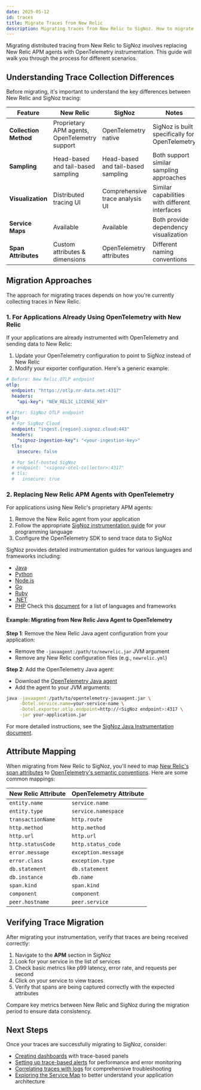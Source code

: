```yaml
---
date: 2025-05-12
id: traces
title: Migrate Traces from New Relic
description: Migrating traces from New Relic to SigNoz. How to migrate APM traces from New Relic to SigNoz.
---
```


Migrating distributed tracing from New Relic to SigNoz involves replacing New Relic APM agents with OpenTelemetry instrumentation. This guide will walk you through the process for different scenarios.

## Understanding Trace Collection Differences

Before migrating, it's important to understand the key differences between New Relic and SigNoz tracing:

| Feature                | New Relic                                | SigNoz                                | Notes                                               |
|------------------------|------------------------------------------|---------------------------------------|-----------------------------------------------------|
| **Collection Method**      | Proprietary APM agents, OpenTelemetry support | OpenTelemetry native                 | SigNoz is built specifically for OpenTelemetry      |
| **Sampling**               | Head-based and tail-based sampling       | Head-based and tail-based sampling    | Both support similar sampling approaches            |
| **Visualization**          | Distributed tracing UI                   | Comprehensive trace analysis UI       | Similar capabilities with different interfaces       |
| **Service Maps**           | Available                                | Available                             | Both provide dependency visualization                |
| **Span Attributes**        | Custom attributes & dimensions           | OpenTelemetry attributes              | Different naming conventions                         |

## Migration Approaches

The approach for migrating traces depends on how you're currently collecting traces in New Relic.

### 1. For Applications Already Using OpenTelemetry with New Relic

If your applications are already instrumented with OpenTelemetry and sending data to New Relic:

1. Update your OpenTelemetry configuration to point to SigNoz instead of New Relic
2. Modify your exporter configuration. Here's a generic example:

```yaml
# Before: New Relic OTLP endpoint
otlp:
  endpoint: "https://otlp.nr-data.net:4317"
  headers:
    "api-key": "NEW_RELIC_LICENSE_KEY"

# After: SigNoz OTLP endpoint
otlp:
  # For SigNoz Cloud
  endpoint: "ingest.{region}.signoz.cloud:443"
  headers:
    "signoz-ingestion-key": "<your-ingestion-key>"
  tls:
    insecure: false

  # For Self-hosted SigNoz
  # endpoint: "<signoz-otel-collector>:4317"
  # tls:
  #   insecure: true
```

### 2. Replacing New Relic APM Agents with OpenTelemetry

For applications using New Relic's proprietary APM agents:

1. Remove the New Relic agent from your application
2. Follow the appropriate [SigNoz instrumentation guide](/docs/instrumentation/) for your programming language
3. Configure the OpenTelemetry SDK to send trace data to SigNoz

SigNoz provides detailed instrumentation guides for various languages and frameworks including:
- [Java](/docs/instrumentation/java)
- [Python](/docs/instrumentation/python)
- [Node.js](/docs/instrumentation/nodejs)
- [Go](/docs/instrumentation/golang)
- [Ruby](/docs/instrumentation/ruby)
- [.NET](/docs/instrumentation/dotnet)
- [PHP](/docs/instrumentation/php)
Check this [document](https://signoz.io/docs/instrumentation/) for a list of languages and frameworks
#### Example: Migrating from New Relic Java Agent to OpenTelemetry

**Step 1**: Remove the New Relic Java agent configuration from your application:
- Remove the `-javaagent:/path/to/newrelic.jar` JVM argument
- Remove any New Relic configuration files (e.g., `newrelic.yml`)

**Step 2**: Add the OpenTelemetry Java agent:
- Download the [OpenTelemetry Java agent](https://github.com/open-telemetry/opentelemetry-java-instrumentation/releases)
- Add the agent to your JVM arguments:

```bash
java -javaagent:/path/to/opentelemetry-javaagent.jar \
     -Dotel.service.name=your-service-name \
     -Dotel.exporter.otlp.endpoint=http://<SigNoz endpoint>:4317 \
     -jar your-application.jar
```

For more detailed instructions, see the [SigNoz Java Instrumentation document](/docs/instrumentation/java).

## Attribute Mapping

When migrating from New Relic to SigNoz, you'll need to map [New Relic's span attributes](https://docs.newrelic.com/attribute-dictionary/) to [OpenTelemetry's semantic conventions](https://opentelemetry.io/docs/specs/semconv/general/trace/). Here are some common mappings:

| New Relic Attribute           | OpenTelemetry Attribute           |
|-------------------------------|------------------------------------|
| `entity.name`                 | `service.name`                     |
| `entity.type`                 | `service.namespace`                |
| `transactionName`             | `http.route`                       |
| `http.method`                 | `http.method`                      |
| `http.url`                    | `http.url`                         |
| `http.statusCode`             | `http.status_code`                 |
| `error.message`               | `exception.message`                |
| `error.class`                 | `exception.type`                   |
| `db.statement`                | `db.statement`                     |
| `db.instance`                 | `db.name`                          |
| `span.kind`                   | `span.kind`                        |
| `component`                   | `component`                        |
| `peer.hostname`               | `peer.service`                     |

## Verifying Trace Migration

After migrating your instrumentation, verify that traces are being received correctly:

1. Navigate to the **APM** section in SigNoz
2. Look for your service in the list of services
3. Check basic metrics like p99 latency, error rate, and requests per second
4. Click on your service to view traces
5. Verify that spans are being captured correctly with the expected attributes

Compare key metrics between New Relic and SigNoz during the migration period to ensure data consistency.

## Next Steps

Once your traces are successfully migrating to SigNoz, consider:

- [Creating dashboards](/docs/migration/migrate-from-newrelic/dashboards) with trace-based panels
- [Setting up trace-based alerts](/docs/alerts-management/trace-based-alerts/) for performance and error monitoring
- [Correlating traces with logs](/docs/logs-pipelines/guides/trace/) for comprehensive troubleshooting
- [Exploring the Service Map](/docs/userguide/service-map/) to better understand your application architecture

